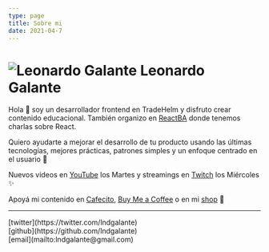 ```yaml
---
type: page
title: Sobre mi
date: 2021-04-7
---
```


# ![Leonardo Galante](/images/lg.png) Leonardo Galante

Hola 👋 soy un desarrollador frontend en TradeHelm y disfruto crear contenido educacional.
También organizo en [ReactBA](https://www.meetup.com/es-ES/React-en-Buenos-Aires) donde tenemos charlas sobre React.

Quiero ayudarte a mejorar el desarrollo de tu producto usando las últimas tecnologías, mejores prácticas, patrones simples y un enfoque centrado en el usuario 💎

Nuevos videos en [YouTube](https://youtube.com/c/leonardogalante) los Martes y streamings en [Twitch](https://www.twitch.tv/lndgalante) los Miércoles ✨

Apoyá mi contenido en [Cafecito](https://cafecito.app/leonardogalante), [Buy Me a Coffee](https://www.buymeacoffee.com/lndgalant) o en mi [shop](https://github.com/sponsors/lndgalante) 👕

---

<div>
  [twitter](https://twitter.com/lndgalante)
  <br />
  [github](https://github.com/lndgalante)
  <br />
  [email](mailto:lndgalante@gmail.com)
</div>
